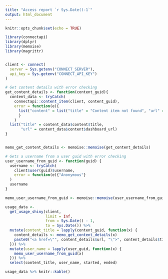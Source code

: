 ```yaml
---
title: "Access report `r Sys.Date()-1`"
output: html_document
---
```


```r
knitr::opts_chunk$set(echo = TRUE)
```


```r
library(connectapi)
library(dplyr)
library(memoise)
library(magrittr)


client <- connect(
  server = Sys.getenv("CONNECT_SERVER"),
  api_key = Sys.getenv("CONNECT_API_KEY")
)

# Get content details with error checking
get_content_details <- function(content_guid){
  content_data <- tryCatch(
    connectapi::content_item(client, content_guid),
    error = function(e){
      list("content" = list("title" = "Content item not found", "url" = NULL))
      }
    )
  list("title" = content_data$content$title,
       "url" = content_data$content$dashboard_url)
}


memo_get_content_details <- memoise::memoise(get_content_details)

# Gets a username from a user guid with error checking
user_username_from_guid <- function(guid) {
  username <- tryCatch(
    client$user(guid)$username,
    error = function(e){"Anonymous"}
  )
  username
}

memo_user_username_from_guid <- memoise::memoise(user_username_from_guid)

```


```r
usage_data <-
  get_usage_shiny(client,
                  limit = Inf,
                  from = Sys.Date() - 1,
                  to = Sys.Date()) %>%
  mutate(content_title = lapply(content_guid, function(x) {
    content_details <- memo_get_content_details(x)
    paste0("<a href=\"", content_details$url, "\">", content_details$title, "</a>\n")
  })) %>%
  mutate(user_name = lapply(user_guid, function(x) {
    memo_user_username_from_guid(x)
  })) %>%
  select(content_title, user_name, started, ended)

usage_data %>% knitr::kable()
```
